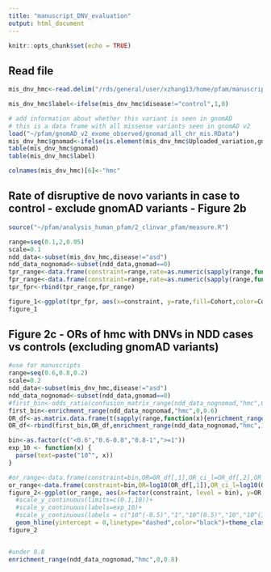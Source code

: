 ```yaml
---
title: "manuscript_DNV_evaluation"
output: html_document
---
```


```r
knitr::opts_chunk$set(echo = TRUE)
```

## Read file
```r
mis_dnv_hmc<-read.delim("/rds/general/user/xzhang13/home/pfam/manuscript/data/mis_dnv_hmc_2020ASD.txt",stringsAsFactors = FALSE)

mis_dnv_hmc$label<-ifelse(mis_dnv_hmc$disease!="control",1,0)

# add information about whether this variant is seen in gnomAD
# this is a data frame with all missense variants seen in gnomAD v2
load("~/pfam/gnomAD_v2_exome_observed/gnomad_all_chr_mis.RData")
mis_dnv_hmc$gnomad<-ifelse(is.element(mis_dnv_hmc$Uploaded_variation,gnomad_mis),1,0)
table(mis_dnv_hmc$gnomad)
table(mis_dnv_hmc$label)

colnames(mis_dnv_hmc)[6]<-"hmc"

```


## Rate of disruptive de novo variants in case to control - exclude gnomAD variants - Figure 2b
```r
source("~/pfam/analysis_human_pfam/2_clinvar_pfam/measure.R")

range=seq(0.1,2,0.05)
scale=0.1
ndd_data<-subset(mis_dnv_hmc,disease!="asd")
ndd_data_nognomad<-subset(ndd_data,gnomad==0)
tpr_range<-data.frame(constraint=range,rate=as.numeric(sapply(range,function(x){tpr(x,ndd_data_nognomad[ndd_data_nognomad$disease=="ndd",],"hmc")})),Cohort="NDD")
fpr_range<-data.frame(constraint=range,rate=as.numeric(sapply(range,function(x){fpr(x,ndd_data_nognomad,"hmc")})),Cohort="Unaffected\ncontrol")
tpr_fpr<-rbind(tpr_range,fpr_range)

figure_1<-ggplot(tpr_fpr, aes(x=constraint, y=rate,fill=Cohort,color=Cohort)) +geom_line()+geom_vline(xintercept = 1,color="black",linetype="dashed")+geom_point()+ylab("Cumulative rate of \n constrained missense DNVs")+xlab("Homologous Missense Constraint")+scale_y_continuous(breaks=seq(0,2,0.2))+theme_classic(base_size=14)
figure_1
```


## Figure 2c - ORs of hmc with DNVs in NDD cases vs controls (excluding gnomAD variants)
```r
#use for manuscripts
range=seq(0.6,0.8,0.2)
scale=0.2
ndd_data<-subset(mis_dnv_hmc,disease!="asd")
ndd_data_nognomad<-subset(ndd_data,gnomad==0)
#first_bin<-odds_ratio(confusion_matrix_range(ndd_data_nognomad,"hmc",0,0.6))
first_bin<-enrichment_range(ndd_data_nognomad,"hmc",0,0.6)
OR_df<-as.matrix.data.frame(t(sapply(range,function(x){enrichment_range(ndd_data_nognomad,"hmc",x,x+scale)})))
OR_df<-rbind(first_bin,OR_df,enrichment_range(ndd_data_nognomad,"hmc",1,9))

bin<-as.factor(c("<0.6","0.6-0.8","0.8-1",">=1"))
exp_10 <- function(x) {
  parse(text=paste("10^", x))
}

#or_range<-data.frame(constraint=bin,OR=OR_df[,1],OR_ci_l=OR_df[,2],OR_ci_u=OR_df[,3])
or_range<-data.frame(constraint=bin,OR=log10(OR_df[,1]),OR_ci_l=log10(OR_df[,2]),OR_ci_u=log10(OR_df[,3]))
figure_2<-ggplot(or_range, aes(x=factor(constraint, level = bin), y=OR,label=round(OR,1))) +geom_point(size=3,color="red")+geom_pointrange(aes(ymin=OR_ci_l, ymax=OR_ci_u,color="red"))+ylab("OR")+xlab("Homologous Missense Constraint")+scale_x_discrete(breaks=bin)+scale_y_continuous(breaks = c(-0.5,0,0.5,1),labels=exp_10,limits=c(-0.5,1))+
  #scale_y_continuous(limits=c(0.1,10))+
  #scale_y_continuous(labels=exp_10)+
  #scale_y_continuous(labels = c("10^(-0.5)","1","10^(0.5)","10","10^(1.5)","100"))+
  geom_hline(yintercept = 0,linetype="dashed",color="black")+theme_classic(base_size = 14)+theme(legend.position = "none") +ylab("Rate of DNVs in NDD cases vs controls")
figure_2


#under 0.8 
enrichment_range(ndd_data_nognomad,"hmc",0,0.8)

```
